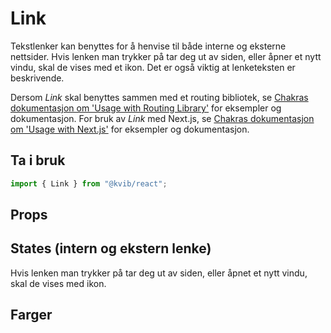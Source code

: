 
<Meta of={LinkStories} />

# Link

Tekstlenker kan benyttes for å henvise til både interne og eksterne nettsider.
Hvis lenken man trykker på tar deg ut av siden, eller åpner et nytt vindu, skal de vises med et ikon. Det er også viktig at lenketeksten er beskrivende.

Dersom _Link_ skal benyttes sammen med et routing bibliotek, se [Chakras dokumentasjon om 'Usage with Routing Library'](https://chakra-ui.com/docs/components/link/usage#usage-with-routing-library) for eksempler og dokumentasjon.
For bruk av _Link_ med Next.js, se [Chakras dokumentasjon om 'Usage with Next.js'](https://chakra-ui.com/docs/components/link/usage#usage-with-nextjs) for eksempler og dokumentasjon.

## Ta i bruk

```jsx
import { Link } from "@kvib/react";
```

## Props

<Canvas of={LinkStories.Link} />

<Controls of={LinkStories.Link} />

## States (intern og ekstern lenke)

Hvis lenken man trykker på tar deg ut av siden, eller åpnet et nytt vindu, skal de vises med ikon.

<Canvas of={LinkStories.LinkStates} />

## Farger

<Canvas of={LinkStories.LinkColorscheme} />
